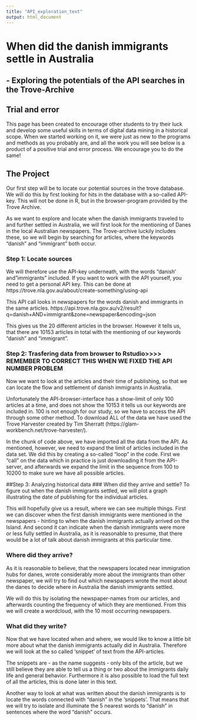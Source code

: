 ```yaml
---
title: "API_exploration_text"
output: html_document
---
```

# When did the danish immigrants settle in Australia
## - Exploring the potentials of the API searches in the Trove-Archive

## Trial and error
This page has been created to encourage other students to try their luck and develop some useful skills in terms of digital data mining in a historical scope. 
When we started working on it, we were just as new to the programs and methods as you probably are, and all the work you will see below is a product of a positive trial and error process. We encourage you to do the same!

## The Project
Our first step will be to locate our potential sources in the trove database. 
We will do this by first looking for hits in the database with a so-called API-key. This will not be done in R, but in the browser-program provided by the Trove Archive. 

As we want to explore and locate when the danish immigrants traveled to and further settled in Australia, we will first look for the mentioning of Danes in the local Australian newspapers. The Trove-archive luckily includes these, so we will begin by searching for articles, where the keywords "danish" and "immigrant" both occur.

### Step 1: Locate sources
We will therefore use the API-key underneath, with the words "danish' and "immigrants" included. If you want to work with the API yourself, you need to get a personal API key. This can be done at https://trove.nla.gov.au/about/create-something/using-api 

This API call looks in  newspapers for the words danish and immigrants in the same articles.
https://api.trove.nla.gov.au/v2/result?q=danish+AND+immigrant&zone=newspaper&encoding=json 

This gives us the 20 different articles in the browser. However it tells us, that there are 10153 articles in total with the mentioning of our keywords "danish" and "immigrant".

### Step 2: Trasfering data from browser to Rstudio>>>> REMEMBER TO CORRECT THIS WHEN WE FIXED THE API NUMBER PROBLEM
Now we want to look at the articles and their time of publishing, so that we can locate the flow and settlement of danish immigrants in Australia. 

Unfortunately the API-browser-interface has a show-limit of only 100 articles at a time, and does not show the 10153 it tells us our keywords are included in. 100 is not enough for our study, so we have to access the API through some other method. To download ALL of the data we have used the Trove Harvester created by Tim Sherratt (https://glam-workbench.net/trove-harvester/).

In the chunk of code above, we have imported all the data from the API. As mentioned, however, we need to expand the limit of articles included in the data set. We did this by creating a so-called "loop" in the code. 
First we "call" on the data which in practice is just downloading it from the API-server, and afterwards we expand the limit in the sequence from 100 to 10200 to make sure we have all possible articles. 

##Step 3: Analyzing historical data
### When did they arrive and settle?
To figure out when the danish immigrants settled, we will plot a graph illustrating the date of publishing for the individual articles. 

This will hopefully give us a result, where we can see multiple things. First we can discover when the first danish immigrants were mentioned in the newspapers - hinting to when the danish immigrants actually arrived on the Island. And second it can indicate when the danish immigrants were more or less fully settled in Australia, as it is reasonable to presume, that there would be a lot of talk about danish immigrants at this particular time.


### Where did they arrive?
As it is reasonable to believe, that the newspapers located near immigration hubs for danes, wrote considerably more about the immigrants than other newspaper, we will try to find out which newspapers wrote the most about the danes to decide where in Australia the danish immigrants settled. 

We will do this by isolating the newspaper-names from our articles, and afterwards counting the frequency of which they are mentioned. 
From this we will create a wordcloud, with the 10 most occurring newspapers. 

### What did they write?
Now that we have located when and where, we would like to know a little bit more about what the danish immigrants actually did in Australia. Therefore we will look at the so called 'snippet' of text from the API-articles. 

The snippets are - as the name suggests - only bits of the article, but we still believe they are able to tell us a thing or two about the immigrants daily life and general behavior. Furthermore it is also possible to load the full text of all the articles, this is done later in this text.

Another way to look at what was written about the danish immigrants is to locate the words connected with "danish" in the 'snippets'. That means that we will try to  isolate and illuminate the 5 nearest words to "danish" in sentences where the word "danish" occurs. 
